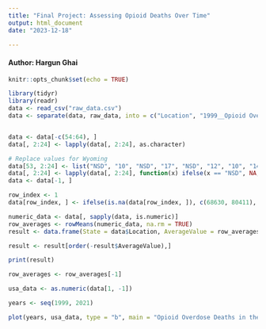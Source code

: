```yaml
---
title: "Final Project: Assessing Opioid Deaths Over Time"
output: html_document
date: "2023-12-18"

---
```

#### Author: Hargun Ghai
```r
knitr::opts_chunk$set(echo = TRUE)
```


```r
library(tidyr)
library(readr)
data <- read_csv("raw_data.csv")
data <- separate(data, raw_data, into = c("Location", "1999__Opioid Overdose Deaths", "2000__Opioid Overdose Deaths", "2001__Opioid Overdose Deaths", "2002__Opioid Overdose Deaths", "2003__Opioid Overdose Deaths", "2004__Opioid Overdose Deaths", "2005__Opioid Overdose Deaths", "2006__Opioid Overdose Deaths", "2007__Opioid Overdose Deaths", "2008__Opioid Overdose Deaths", "2009__Opioid Overdose Deaths", "2010__Opioid Overdose Deaths", "2011__Opioid Overdose Deaths", "2012__Opioid Overdose Deaths", "2013__Opioid Overdose Deaths", "2014__Opioid Overdose Deaths", "2015__Opioid Overdose Deaths", "2016__Opioid Overdose Deaths", "2017__Opioid Overdose Deaths", "2018__Opioid Overdose Deaths", "2019__Opioid Overdose Deaths", "2020__Opioid Overdose Deaths", "2021__Opioid Overdose Deaths"), sep = ",")


data <- data[-c(54:64), ]
data[, 2:24] <- lapply(data[, 2:24], as.character)

# Replace values for Wyoming
data[53, 2:24] <- list("NSD", "10", "NSD", "17", "NSD", "12", "10", "14", "25", "40", "32", "47", "43", "45", "48", "54", "46", "50", "47", "40", "47", "60", "71")
data[, 2:24] <- lapply(data[, 2:24], function(x) ifelse(x == "NSD", NA, as.numeric(x)))
data <- data[-1, ]

row_index <- 1
data[row_index, ] <- ifelse(is.na(data[row_index, ]), c(68630, 80411), data[row_index, ])


```

```r
numeric_data <- data[, sapply(data, is.numeric)]
row_averages <- rowMeans(numeric_data, na.rm = TRUE)
result <- data.frame(State = data$Location, AverageValue = row_averages)

result <- result[order(-result$AverageValue),]

print(result)

row_averages <- row_averages[-1]

```

```r
usa_data <- as.numeric(data[1, -1]) 

years <- seq(1999, 2021)

plot(years, usa_data, type = "b", main = "Opioid Overdose Deaths in the USA (1999-2021)", xlab = "Year", ylab = "Deaths", col = "purple", pch = 16)

```

